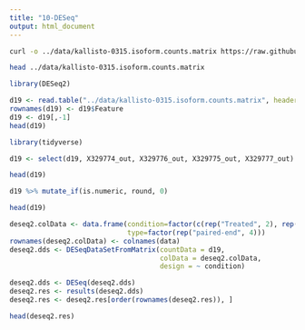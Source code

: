 ```yaml
---
title: "10-DESeq"
output: html_document
---
```


```bash
curl -o ../data/kallisto-0315.isoform.counts.matrix https://raw.githubusercontent.com/sr320/nb-2020/master/C_bairdi/analyses/kallisto-0315.isoform.counts.matrix
```

```bash
head ../data/kallisto-0315.isoform.counts.matrix
```

```r
library(DESeq2)
```


```r
d19 <- read.table("../data/kallisto-0315.isoform.counts.matrix", header = T, sep = "\t")
rownames(d19) <- d19$Feature
d19 <- d19[,-1]
head(d19)
```

```r
library(tidyverse)
```

```r
d19 <- select(d19, X329774_out, X329776_out, X329775_out, X329777_out)
```

```r
head(d19)
```

```r
d19 %>% mutate_if(is.numeric, round, 0)
```



```r
head(d19)
```



```r
deseq2.colData <- data.frame(condition=factor(c(rep("Treated", 2), rep("Control", 2))), 
                             type=factor(rep("paired-end", 4)))
rownames(deseq2.colData) <- colnames(data)
deseq2.dds <- DESeqDataSetFromMatrix(countData = d19,
                                     colData = deseq2.colData, 
                                     design = ~ condition)
```


```r
deseq2.dds <- DESeq(deseq2.dds)
deseq2.res <- results(deseq2.dds)
deseq2.res <- deseq2.res[order(rownames(deseq2.res)), ]
```

```r
head(deseq2.res)
```





